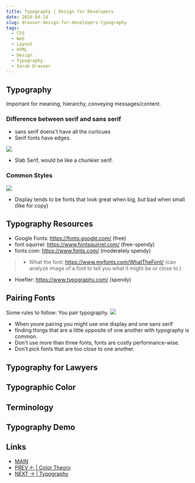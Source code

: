 ```yaml
---
title: Typography | Design for Developers
date: 2020-04-14
slug: drasner-design-for-developers-typography
tags:
  - CSS
  - Web
  - Layout
  - HTML
  - Design 
  - Typography
  - Sarah Drasner
---
```


## Typography
Important for meaning, hierarchy, conveying messages/content.

### Difference between serif and sans serif
- sans serif doens't have all the curlicues
- Serif fonts have edges.  

![](sans-serif.png)

- Slab Serif, would be like a chunkier serif.

### Common Styles
![](styles.png)

- Display tends to be fonts that look great when big, but bad when small (like for copy)

## Typography Resources
- Google Fonts: https://fonts.google.com/ (free)
- font squirrel: https://www.fontsquirrel.com/ (free-spendy)
- fonts.com: https://www.fonts.com/ (moderately spendy)
> - What the font: https://www.myfonts.com/WhatTheFont/ (can analyze image of a font to tell you what it might be or close to.)
- Hoefler: https://www.typography.com/ (spendy)

## Pairing Fonts
Some rules to follow: You pair typography.
![](pairing.png)

- When youre pairing you might use one display and one sans serif 
- finding things that are a little opposite of one another with typography is common.
- Don't use more than three fonts, fonts are costly performance-wise.
- Don't pick fonts that are too close to one another.



## Typography for Lawyers
## Typographic Color 

## Terminology 
## Typography Demo

## Links 
- [MAIN](/drasner-design-for-developers-main)
- [PREV ← | Color Theory ](/drasner-design-for-developers-color-theory)
- [NEXT → | Typography ](/drasner-design-for-developers-typography)